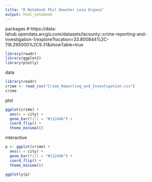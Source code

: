 ```yaml
---
title: "R Notebook Phil Bowsher Leia Organa"
output: html_notebook
---
```


packages
# https://data-lahub.opendata.arcgis.com/datasets/lacounty::crime-reporting-and-investigation-1/explore?location=33.800844%2C-118.295000%2C9.31&showTable=true

```r
library(readr)
library(ggplot2)
library(plotly)
```

data

```r
library(readr)
crime <- read_csv("Crime_Reporting_and_Investigation.csv")
crime
```

plot

```r
ggplot(crime) +
  aes(x = city) +
  geom_bar(fill = "#112446") +
  coord_flip() +
  theme_minimal()
```

interactive

```r
p <- ggplot(crime) +
  aes(x = city) +
  geom_bar(fill = "#112446") +
  coord_flip() +
  theme_minimal()

ggplotly(p)
```

